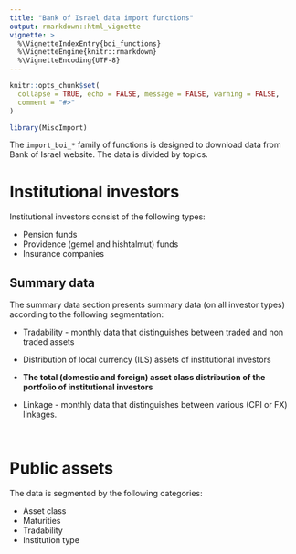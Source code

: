 ```yaml
---
title: "Bank of Israel data import functions"
output: rmarkdown::html_vignette
vignette: >
  %\VignetteIndexEntry{boi_functions}
  %\VignetteEngine{knitr::rmarkdown}
  %\VignetteEncoding{UTF-8}
---
```


```r
knitr::opts_chunk$set(
  collapse = TRUE, echo = FALSE, message = FALSE, warning = FALSE,
  comment = "#>"
)
```

```r
library(MiscImport)
```

The `import_boi_*` family of functions is designed to download data from
Bank of Israel website. The data is divided by topics.

# Institutional investors

Institutional investors consist of the following types:

* Pension funds
* Providence (gemel and hishtalmut) funds 
* Insurance companies

## Summary data

The summary data section presents summary data (on all investor types) 
according to the following segmentation:

* Tradability - monthly data that distinguishes between traded and non traded
assets

* Distribution of local currency (ILS) assets of institutional investors

* **The total (domestic and foreign) asset class distribution of the portfolio
of institutional investors**

* Linkage - monthly data that distinguishes between various (CPI or FX) 
linkages.


## 


```r

```





# Public assets

The data is segmented by the following categories:
 
 * Asset class
 * Maturities
 * Tradability
 * Institution type

